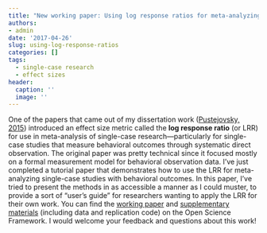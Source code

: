 ```yaml
---
title: "New working paper: Using log response ratios for meta-analyzing SCDs with behavioral outcomes"
authors:
- admin
date: '2017-04-26'
slug: using-log-response-ratios
categories: []
tags:
  - single-case research
  - effect sizes
header:
  caption: ''
  image: ''
---
```


One of the papers that came out of my dissertation work ([Pustejovsky, 2015](/files/Measurement-comparable-ES.pdf)) introduced an effect size metric called the __log response ratio__ (or LRR) for use in meta-analysis of single-case research---particularly for single-case studies that measure behavioral outcomes through systematic direct observation. The original paper was pretty technical since it focused mostly on a formal measurement model for behavioral observation data. I've just completed a tutorial paper that demonstrates how to use the LRR for meta-analyzing single-case studies with behavioral outcomes. In this paper, I've tried to present the methods in as accessible a manner as I could muster, to provide a sort of "user's guide" for researchers wanting to apply the LRR for their own work. You can find the [working paper](https://osf.io/4fe6u/) and [supplementary materials](https://osf.io/c3fe9/) (including data and replication code) on the Open Science Framework. I would welcome your feedback and questions about this work!
